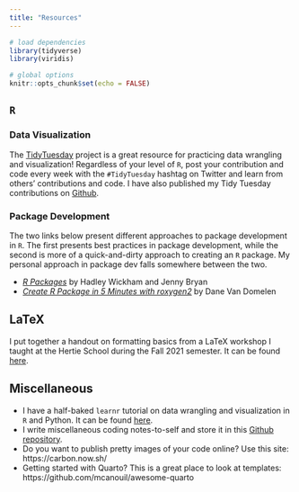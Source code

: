 ```yaml
---
title: "Resources"
---
```


```r
# load dependencies 
library(tidyverse)
library(viridis)

# global options 
knitr::opts_chunk$set(echo = FALSE)
```

## `R` 

### Data Visualization 

The [TidyTuesday](https://github.com/rfordatascience/tidytuesday) project is a great resource for practicing data wrangling and visualization! Regardless of your level of `R`, post your contribution and code every week with the `#TidyTuesday` hashtag on Twitter and learn from others' contributions and code. I have also published my Tidy Tuesday contributions on [Github](https://github.com/allisonkoh/tidytuesday).

### Package Development 

The two links below present different approaches to package development in `R`. The first presents best practices in package development, while the second is more of a quick-and-dirty approach to creating an `R` package. My personal approach in package dev falls somewhere between the two. 

- [_R Packages_](https://r-pkgs.org/) by Hadley Wickham and Jenny Bryan
- [_Create R Package in 5 Minutes with roxygen2_](https://vandomed.github.io/build_rpackage.html) by Dane Van Domelen

<!-- I also have my own personal `R` package that is home to a bunch of miscellaneous functions ([`{kohmisc}`](https://github.com/allisonkoh/kohmisc)). It is still very new (as of September 5, 2021) and not well populated by the functions I commonly use in my workflow, but that's subject to change soon!  -->

## LaTeX 

I put together a handout on formatting basics from a LaTeX workshop I taught at the Hertie School during the Fall 2021 semester. It can be found [here](files/workshop-LaTeX.pdf). 

## Miscellaneous 

- I have a half-baked `learnr` tutorial on data wrangling and visualization in `R` and Python. It can be found [here](https://allison-koh.shinyapps.io/dataviz-r-python/). 
- I write miscellaneous coding notes-to-self and store it in this [Github repository](https://github.com/allisonkoh/helpful-code-stuff).
- Do you want to publish pretty images of your code online? Use this site: https://carbon.now.sh/
- Getting started with Quarto? This is a great place to look at templates: https://github.com/mcanouil/awesome-quarto 